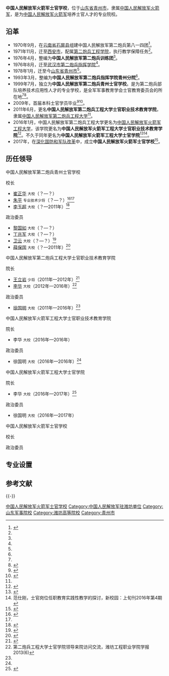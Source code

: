 {{Infobox university
|名称    =中国人民解放军火箭军士官学校
|外文名  =
|图像    =[[File:China_Emblem_PLA.svg|200px]]
|图像说明=
|校训    =
|建校    =2017年
|闭校    =
|类型    =军事高校
|校长    =
|院长    =
|书记    =
|教师    =
|职工    =
|学生    =
|地址    ={{CHN}}[[山东省|山东省]][[潍坊市|潍坊市]][[青州市|青州市]]
|校园环境=
|面积    =
|代表色  =
|隶属    =[[中国人民解放军火箭军|中国人民解放军火箭军]]
|邮编    =
|电话    =
|网站    =
|标志    =
|脚注    =
}}
'''中国人民解放军火箭军士官学校'''，位于[[山东省|山东省]][[青州市|青州市]]，隶属[[中国人民解放军火箭军|中国人民解放军火箭军]]，是为[[中国人民解放军火箭军|中国人民解放军火箭军]]培养士官人才的专业院校。

==沿革==
*1970年9月，在[[云南省|云南省]][[石屏县|石屏县]]组建中国人民解放军第二炮兵第八一四团<ref name="pandiansi">{{Cite web|title=盘点解放军著名军校（四）|url=https://mini.eastday.com/a/160501124410211-6.html|date=2016-05-01|publisher=东方网|access-date=2017-05-27|archive-url=https://web.archive.org/web/20190123235142/https://mini.eastday.com/a/160501124410211-6.html|archive-date=2019-01-23|dead-url=yes}}</ref>。
*1971年11月，迁至[[西安市|西安市]]，配属[[中国人民解放军火箭军工程大学|第二炮兵工程学院]]，执行教学保障任务<ref name=pandiansi/>。
*1976年4月，整编为'''中国人民解放军第二炮兵训练团'''<ref name=pandiansi/>。
*1976年8月，迁至[[武汉市|武汉市]][[中国人民解放军火箭军指挥学院|第二炮兵指挥学院]]<ref name=pandiansi/>。
*1978年1月，迁至今[[山东省|山东省]][[青州市|青州市]]<ref name=pandiansi/>。
*1993年3月，整编为'''中国人民解放军第二炮兵指挥学院青州分院'''<ref name=pandiansi/>。
*1999年7月，独立为'''中国人民解放军第二炮兵青州士官学校'''。是为第二炮兵部队培养技术应用性人才的专业学校，是全军军事教育学会士官教育委员会的所在地<ref name=pandiansi/><ref>{{Cite web|title=第二炮兵青州士官学校|url=http://www.mod.gov.cn/service/2009-09/09/content_4086552.htm|date=2009-09-09|publisher=中华人民共和国国防部|accessdate=2017-05-27|archive-date=2020-10-15|archive-url=https://web.archive.org/web/20201015103312/http://www.mod.gov.cn/service/2009-09/09/content_4086552.htm|dead-url=no}}</ref>。
*2009年，首届本科士官学员毕业<ref>{{Cite web|title=二炮青州士官学校首届本科士官学员毕业|url=http://news.163.com/09/0712/07/5E0MDFA8000120GR.html|date=2009-07-12|publisher=网易|access-date=2017-05-27|archive-url=https://web.archive.org/web/20190123235141/http://news.163.com/09/0712/07/5E0MDFA8000120GR.html|archive-date=2019-01-23|dead-url=yes}}</ref><ref>{{Cite web|title=第二炮兵青州士官学校：撑起导弹部队“三分天下”|url=http://news.xinhuanet.com/mil/2004-04/28/content_1444755.htm|date=2004-04-28|publisher=新华网|accessdate=2017-05-27|archive-date=2008-09-18|archive-url=https://web.archive.org/web/20080918055908/http://news.xinhuanet.com/mil/2004-04/28/content_1444755.htm|dead-url=no}}</ref>。
*2011年6月，更名'''中国人民解放军第二炮兵工程大学士官职业技术教育学院'''，隶属[[中国人民解放军第二炮兵工程大学|中国人民解放军第二炮兵工程大学]]<ref name=pandiansi/>。
*2016年1月，中国人民解放军第二炮兵工程大学更名为[[中国人民解放军火箭军工程大学|中国人民解放军火箭军工程大学]]，该学院更名为'''中国人民解放军火箭军工程大学士官职业技术教育学院'''<ref name="zuoye">{{Cite web|title=军校学员特殊的寒假“作业” 你做到了几样？|url=http://www.81.cn/jwgz/2016-02/27/content_6931020.htm|date=2016-02-27|publisher=中国军网|accessdate=2017-11-07|archive-date=2016-02-29|archive-url=https://web.archive.org/web/20160229082554/http://www.81.cn/jwgz/2016-02/27/content_6931020.htm|dead-url=no}}</ref>。不久于同年更名为'''中国人民解放军火箭军工程大学士官学院'''<ref>{{Cite web|title=火箭军工程大学士官学院组织收看《纪念红军长征胜利80周年大会》|url=http://weifang.iqilu.com/ztqs/2016/1021/3119793.shtml|date=2016-10-21|publisher=齐鲁网|accessdate=2016-10-29|archive-date=2020-11-04|archive-url=https://web.archive.org/web/20201104151336/http://weifang.iqilu.com/ztqs/2016/1021/3119793.shtml|dead-url=no}}</ref><ref>范仕刚，士官岗位任职教育实践性教学的探讨，新校园：上旬刊2016年第4期</ref>。
*2017年，在[[深化国防和军队改革|深化国防和军队改革]]中，成立'''中国人民解放军火箭军士官学校'''<ref>{{Cite web|title=新一轮军校改革详细信息陆续公布：部分院校二度换“娘家”|url=http://news.163.com/17/0614/15/CMTBFGBS000187VE.html|date=2017-06-14|publisher=网易|access-date=2017-06-14|archive-url=https://web.archive.org/web/20190123231857/http://news.163.com/17/0614/15/CMTBFGBS000187VE.html|archive-date=2019-01-23|dead-url=yes}}</ref>。

==历任领导==
;中国人民解放军第二炮兵青州士官学校
{{col-begin}}
{{col-2}}
;校长
*[[崔正华|崔正华]] <small>大校</small>（？—？）
*[[朱平_(二炮)|朱平]] <small>专业技术少将</small>（？—？）<ref>{{Cite web|url=http://www.ce.cn/xwzx/mil/junmore/200706/11/t20070611_11695513.shtml|title=第二炮兵青州士官学校多名专家坐上采购招标席|date=2007-06-11|publisher=中国经济网|accessdate=2017-11-07|archive-date=2020-10-15|archive-url=https://web.archive.org/web/20201015103420/http://www.ce.cn/xwzx/mil/junmore/200706/11/t20070611_11695513.shtml|dead-url=no}}</ref><ref name=weiyun/>
*[[李玉超|李玉超]] <small>大校</small>（？—2011年）<ref>{{Cite web|url=http://news.cnwest.com/content/2010-08/16/content_3376231.htm|title=二炮士官学校训练学员由“应试”向“应战”转变|date=2010-08-16|publisher=西部网|archiveurl=https://web.archive.org/web/20171107165156/http://news.cnwest.com/content/2010-08/16/content_3376231.htm|archivedate=2017-11-07|dead-url=yes|accessdate=2017-11-07}}</ref>

{{col-2}}
;政治委员
*[[黎国如|黎国如]] <small>大校</small>（？—？）
*[[丁兆军|丁兆军]] <small>大校</small>（？—？）
*[[卫云|卫云]] <small>大校</small>（？—？）<ref name=weiyun>{{Cite web|url=http://www.cnr.cn/military/zhongguo/200901/t20090108_505203052.html|title=训练以假乱真 二炮士官学校紧贴实战育人才|date=2009-01-08|publisher=中国广播网|accessdate=2017-11-07|archive-date=2020-11-04|archive-url=https://web.archive.org/web/20201104152120/http://www.cnr.cn/military/zhongguo/200901/t20090108_505203052.html|dead-url=no}}</ref>
*[[薛保国|薛保国]] <small>大校</small>（？—2011年）<ref>{{Cite web|url=http://news.ifeng.com/mil/2/detail_2010_08/10/1920546_0.shtml|title=二炮士官学校在西部戈壁发射2枚导弹准确命中目标|date=2010-08-10|publisher=凤凰网|accessdate=2017-11-07|archive-date=2019-05-12|archive-url=https://web.archive.org/web/20190512085619/http://news.ifeng.com/mil/2/detail_2010_08/10/1920546_0.shtml|dead-url=no}}</ref>
{{col-end}}

;中国人民解放军第二炮兵工程大学士官职业技术教育学院
{{col-begin}}
{{col-2}}
;院长
*[[王立岩|王立岩]] <small>少将</small>（2011年—2012年）<ref name=nhw>{{Cite web|url=http://www.hinews.cn/news/system/2012/06/01/014477495.shtml|title=二炮工程大学士官职业技术教育学院院长政委看望沈星烈士女儿|date=2012-06-01|publisher=南海网|archiveurl=https://web.archive.org/web/20171107171242/http://www.hinews.cn/news/system/2012/06/01/014477495.shtml|archivedate=2017-11-07|dead-url=yes|accessdate=2017-11-07}}</ref>
*[[李华_(火箭军)|李华]] <small>大校</small>（2012年—2016年）<ref>第二炮兵工程大学士官学院领导来院访问交流，潍坊工程职业学院学报2013(6)</ref>
{{col-2}}
;政治委员
*[[徐国明|徐国明]] <small>大校</small>（2011年—2016年）<ref name=nhw/>
{{col-end}}

;中国人民解放军火箭军工程大学士官职业技术教育学院
{{col-begin}}
{{col-2}}
;院长
*李华 <small>大校</small>（2016年—2016年）
{{col-2}}
;政治委员
*徐国明 <small>大校</small>（2016年—2016年）<ref name=zuoye/>
{{col-end}}

;中国人民解放军火箭军工程大学士官学院
{{col-begin}}
{{col-2}}
;院长
*李华 <small>大校</small>（2016年—2017年）<ref>{{Cite web|url=https://www.tech.net.cn/web/articleview.aspx?id=20170722103443215&cata_id=N049|title=潍坊工程职业学院党委书记肖明胜一行到火箭军工程大学士官学院走访慰问|date=2017-07-22|publisher=中国高职高专教育网|access-date=2017-11-07|archive-url=https://web.archive.org/web/20171107165420/https://www.tech.net.cn/web/articleview.aspx?id=20170722103443215&cata_id=N049|archive-date=2017-11-07|dead-url=yes}}</ref>
{{col-2}}
;政治委员
*徐国明 <small>大校</small>（2016年—2017年）
{{col-end}}

;中国人民解放军火箭军士官学校
{{col-begin}}
{{col-2}}
;校长

{{col-2}}
;政治委员

{{col-end}}

==专业设置==

== 参考文献 ==
{{Reflist}}

{{-}}
{{中国人民解放军院校|nocat}}
{{山东高等院校|nocat}}
[[Category:中国人民解放军火箭军士官学校|]]
[[Category:中国人民解放军驻潍坊单位|Category:中国人民解放军驻潍坊单位]]
[[Category:山东军事院校|Category:山东军事院校]]
[[Category:潍坊高等院校|Category:潍坊高等院校]]
[[Category:青州市|Category:青州市]]